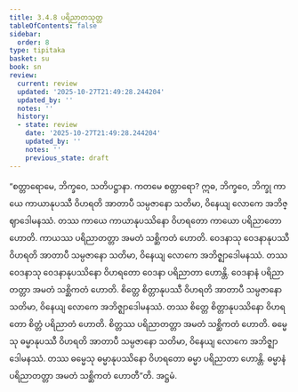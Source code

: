 ```yaml
---
title: 3.4.8 ပရိညာတသုတ္တ
tableOfContents: false
sidebar:
  order: 8
type: tipitaka
basket: su
book: sn
review:
  current: review
  updated: '2025-10-27T21:49:28.244204'
  updated_by: ''
  notes: ''
  history:
  - state: review
    date: '2025-10-27T21:49:28.244204'
    updated_by: ''
    notes: ''
    previous_state: draft
---
```



<ReviewStatus review={frontmatter.review} showDetails={true} />

<HypothesisAnnotation frontmatter={frontmatter} />

<DynamicBreadcrumb />

<Division number="404" book="sn" e="ch" v="18" p="339">

<Paragraph number="925" book="sn">
“စတ္တာရောမေ, ဘိက္ခဝေ, သတိပဋ္ဌာနာ. ကတမေ စတ္တာရော? ဣဓ, ဘိက္ခဝေ, ဘိက္ခု ကာယေ ကာယာနုပဿီ ဝိဟရတိ အာတာပီ သမ္ပဇာနော သတိမာ, ဝိနေယျ လောကေ အဘိဇ္ဈာဒေါမနဿံ. တဿ ကာယေ ကာယာနုပဿိနော ဝိဟရတော ကာယော ပရိညာတော ဟောတိ. ကာယဿ ပရိညာတတ္တာ အမတံ သစ္ဆိကတံ ဟောတိ.
</Paragraph>

<Paragraph number="926" book="sn">
ဝေဒနာသု ဝေဒနာနုပဿီ ဝိဟရတိ အာတာပီ သမ္ပဇာနော သတိမာ, ဝိနေယျ လောကေ အဘိဇ္ဈာဒေါမနဿံ. တဿ ဝေဒနာသု ဝေဒနာနုပဿိနော ဝိဟရတော ဝေဒနာ ပရိညာတာ ဟောန္တိ. ဝေဒနာနံ ပရိညာတတ္တာ အမတံ သစ္ဆိကတံ ဟောတိ.
</Paragraph>

<Paragraph number="927" book="sn">
စိတ္တေ စိတ္တာနုပဿီ ဝိဟရတိ အာတာပီ သမ္ပဇာနော သတိမာ, ဝိနေယျ လောကေ အဘိဇ္ဈာဒေါမနဿံ. တဿ စိတ္တေ စိတ္တာနုပဿိနော ဝိဟရတော စိတ္တံ ပရိညာတံ ဟောတိ. စိတ္တဿ ပရိညာတတ္တာ အမတံ သစ္ဆိကတံ ဟောတိ.
</Paragraph>

<Paragraph number="928" book="sn">
ဓမ္မေသု ဓမ္မာနုပဿီ ဝိဟရတိ အာတာပီ သမ္ပဇာနော သတိမာ, ဝိနေယျ လောကေ အဘိဇ္ဈာဒေါမနဿံ. တဿ ဓမ္မေသု ဓမ္မာနုပဿိနော ဝိဟရတော ဓမ္မာ ပရိညာတာ ဟောန္တိ. ဓမ္မာနံ ပရိညာတတ္တာ အမတံ သစ္ဆိကတံ ဟောတီ”တိ.

</Paragraph>
</Division>

<Paragraph number="929" type="center" book="sn">
အဋ္ဌမံ.
</Paragraph>
